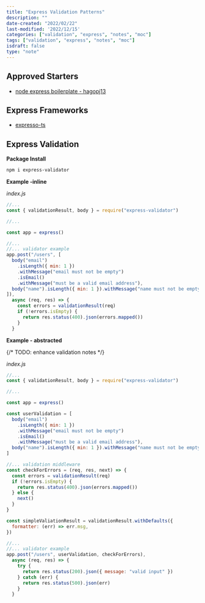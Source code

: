 ```yaml
---
title: "Express Validation Patterns"
description: ""
date-created: "2022/02/22"
last-modified: '2022/12/15'
categories: ["validation", "express", "notes", "moc"]
tags: ["validation", "express", "notes", "moc"]
isdraft: false
type: "note"
---
```


## Approved Starters 

- [node express boilerplate - hagopj13](https://github.com/hagopj13/node-express-boilerplate)

## Express Frameworks 

- [expresso-ts](https://expresso-ts.com/)

## Express Validation

**Package Install**

```sh
npm i express-validator
```

**Example -inline**

_index.js_

```js
//...
const { validationResult, body } = require("express-validator")

//...

const app = express()

//...
//... validator example
app.post("/users", [
  body("email")
    .isLength({ min: 1 })
    .withMessage("email must not be empty")
    .isEmail()
    .withMessage("must be a valid email address"),
  body("name").isLength({ min: 1 }).withMessage("name must not be empty"),
]),
  async (req, res) => {
    const errors = validationResult(req)
    if (!errors.isEmpty) {
      return res.status(400).json(errors.mapped())
    }
  }
```

**Example - abstracted**

 {/* TODO: enhance validation notes */}

_index.js_

```js
//...
const { validationResult, body } = require("express-validator")

//...

const app = express()

const userValidation = [
  body("email")
    .isLength({ min: 1 })
    .withMessage("email must not be empty")
    .isEmail()
    .withMessage("must be a valid email address"),
  body("name").isLength({ min: 1 }).withMessage("name must not be empty"),
]

//... validation middleware
const checkForErrors = (req, res, next) => {
  const errors = validationResult(req)
  if (!errors.isEmpty) {
    return res.status(400).json(errors.mapped())
  } else {
    next()
  }
}

const simpleValiationResult = validationResult.withDefaults({
  formatter: (err) => err.msg,
})

//...
//... validator example
app.post("/users", userValidation, checkForErrors),
  async (req, res) => {
    try {
      return res.status(200).json({ message: "valid input" })
    } catch (err) {
      return res.status(500).json(err)
    }
  }
```
